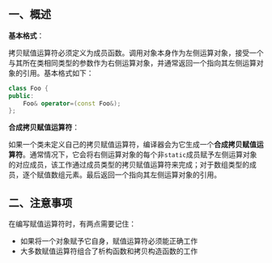## 一、概述

**基本格式**：

拷贝赋值运算符必须定义为成员函数。调用对象本身作为左侧运算对象，接受一个与其所在类相同类型的参数作为右侧运算对象，并通常返回一个指向其左侧运算对象的引用。基本格式如下：

```cpp
class Foo {
public:
    Foo& operator=(const Foo&);
};
```

**合成拷贝赋值运算符**：

如果一个类未定义自己的拷贝赋值运算符，编译器会为它生成一个**合成拷贝赋值运算符**。通常情况下，它会将右侧运算对象的每个非`static`成员赋予左侧运算对象的对应成员，该工作通过成员类型的拷贝赋值运算符来完成；对于数组类型的成员，逐个赋值数组元素。最后返回一个指向其左侧运算对象的引用。



## 二、注意事项

在编写赋值运算符时，有两点需要记住：

- 如果将一个对象赋予它自身，赋值运算符必须能正确工作
- 大多数赋值运算符组合了析构函数和拷贝构造函数的工作